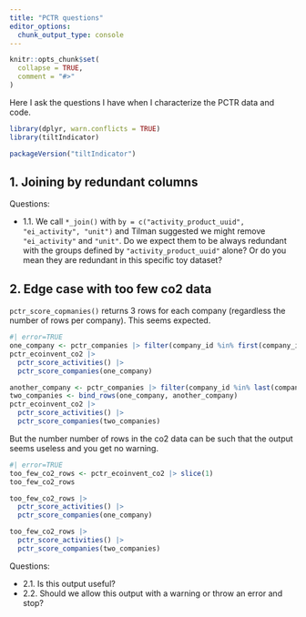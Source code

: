 ```yaml
---
title: "PCTR questions"
editor_options: 
  chunk_output_type: console
---
```


```r
knitr::opts_chunk$set(
  collapse = TRUE,
  comment = "#>"
)
```

Here I ask the questions I have when I characterize the PCTR data and code.

```r
library(dplyr, warn.conflicts = TRUE)
library(tiltIndicator)

packageVersion("tiltIndicator")
```

## 1. Joining by redundant columns

Questions:

* 1.1. We call `*_join()` with `by = c("activity_product_uuid", "ei_activity",
"unit")` and Tilman suggested we might remove `"ei_activity"` and `"unit"`. 
Do we expect them to be always redundant with the groups defined by
`"activity_product_uuid"` alone? Or do you mean they are redundant in this
specific toy dataset?

## 2. Edge case with too few co2 data

`pctr_score_copmanies()` returns 3 rows for each company (regardless the number
of rows per company). This seems expected.

```r
#| error=TRUE
one_company <- pctr_companies |> filter(company_id %in% first(company_id))
pctr_ecoinvent_co2 |>
  pctr_score_activities() |>
  pctr_score_companies(one_company)

another_company <- pctr_companies |> filter(company_id %in% last(company_id))
two_companies <- bind_rows(one_company, another_company)
pctr_ecoinvent_co2 |>
  pctr_score_activities() |>
  pctr_score_companies(two_companies)
```

But the number number of rows in the co2 data can be such that the output seems
useless and you get no warning.

```r
#| error=TRUE
too_few_co2_rows <- pctr_ecoinvent_co2 |> slice(1)
too_few_co2_rows

too_few_co2_rows |>
  pctr_score_activities() |>
  pctr_score_companies(one_company)

too_few_co2_rows |>
  pctr_score_activities() |>
  pctr_score_companies(two_companies)
```

Questions:

* 2.1. Is this output useful?
* 2.2. Should we allow this output with a warning or throw an error and stop?
